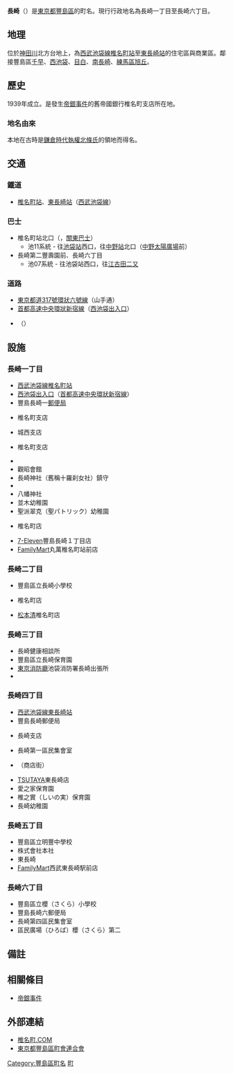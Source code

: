 {{Pathnav|日本|東京都|豐島區|'''長崎'''|frame=1|hide=y}}
{{Infobox Settlement
|official_name =  長崎
|image_skyline = Shiinamachi-station norath.jpg
|imagesize = 240px
|image_caption = [[椎名町站|椎名町駅]]
|image_flag = 
|image_seal = 
| image_map = 
| map_caption = 
|pushpin_map =
|subdivision_type = [[國家|國家]]
|subdivision_name = [[File:Flag_of_Japan.svg|border]] [[日本|日本]]
|subdivision_type1 = [[都道府縣|都道府縣]]
|subdivision_name1 = [[File:Flag_of_Tokyo_Prefecture.svg|border]] [[東京都|東京都]]
|subdivision_type2 = [[東京都區部|特別區]]
|subdivision_name2 = [[File:Flag_of_Toshima,_Tokyo.svg|border]] [[豐島區|豐島區]]
|subdivision_type3 = 
|subdivision_name3 = 
|established_title = 
|established_date =
|government_type = 
|leader_title = 
|leader_name = 
|area_magnitude = 
|area_total_sq_mi =
|area_total_km2 =
|area_land_sq_mi =
|area_land_km2 = 
|area_urban_sq_mi = 
|area_urban_km2 = 
|area_metro_km2 = 
|area_metro_sq_mi = 
|population_as_of= 2014年（平成26年）7月1日
|population_footnotes = <ref>[http://www.city.toshima.lg.jp/dbps_data/_material_/localhost/040kumin/010kuminkatsudosuishin/toukei/JINKOU/nenrei26-7-1.xls 住民基本台帳による年齢別人口（平成26年7月1日現在）] {{webarchive|url=https://web.archive.org/web/20141208160408/https://www.city.toshima.lg.jp/dbps_data/_material_/localhost/040kumin/010kuminkatsudosuishin/toukei/JINKOU/nenrei26-7-1.xls |date=2014-12-08 }}
</ref>
|population_total = 18141
|population_urban = 
|population_metro =
|population_density_sq_mi = 
|population_density_km2 =
| timezone = [[日本標準時間|JST]]
| utc_offset = +9
|timezone_DST =
|utc_offset_DST = 
|latd=|latm|lats=|latNS=
|longd=|longm=|longs=|longEW=
|elevation_footnotes=
|elevation_m = 
|elevation_ft = 
|postal_code_type = [[郵遞區號|郵遞區號]]
|postal_code = 171-0051　
|area_code = 03
|registration_plate = 練馬
|website = 
|footnotes =
}}
'''長崎'''（{{jpn|j=長崎|hg=ながさき|rm=Nagasaki|f=y}}）是[[東京都|東京都]][[豐島區|豐島區]]的町名。現行行政地名為長崎一丁目至長崎六丁目。

== 地理 ==
位於[[神田川_(東京都)|神田川]]北方台地上，為[[西武池袋線|西武池袋線]][[椎名町站|椎名町站]]至[[東長崎站|東長崎站]]的住宅區與商業區。鄰接豐島區[[千早_(豐島區)|千早]]、[[西池袋|西池袋]]、[[目白|目白]]、[[南長崎|南長崎]]、[[練馬區|練馬區]][[旭丘_(練馬區)|旭丘]]。

== 歷史 ==
1939年成立。是發生[[帝銀事件|帝銀事件]]的舊帝國銀行椎名町支店所在地。
=== 地名由來 ===
本地在古時是[[鎌倉時代|鎌倉時代]][[執權|執權]][[北條氏|北條氏]]的{{link-ja|御內人|御内人}}{{link-ja|長崎氏|長崎氏}}領地而得名。

== 交通 ==
=== 鐵道 ===
*[[椎名町站|椎名町站]]、[[東長崎站|東長崎站]]（[[西武池袋線|西武池袋線]]）

=== 巴士 ===
*椎名町站北口（{{link-ja|國際興業巴士|国際興業バス}}，[[關東巴士|關東巴士]]）
**池11系統 - 往[[池袋站|池袋站]]西口，往[[中野站_(東京都)|中野站]]北口（[[中野太陽廣場|中野太陽廣場]]前）
*長崎第二豐壽園前、長崎六丁目
**池07系統 - 往池袋站西口，往[[江古田站|江古田二又]]

=== 道路 ===
*[[東京都道317號環狀六號線|東京都道317號環狀六號線]]（山手通）
*[[首都高速中央環狀線|首都高速中央環狀新宿線]]（[[西池袋出入口|西池袋出入口]]）
*{{link-ja|東京都道439號椎名町上石神井線|東京都道439号椎名町上石神井線}}（{{link-ja|千川通|千川通り}}）

== 設施 ==
=== 長崎一丁目 ===
*[[西武池袋線|西武池袋線]][[椎名町站|椎名町站]]
*[[西池袋出入口|西池袋出入口]]（[[首都高速中央環狀線|首都高速中央環狀新宿線]]）
*豐島長崎一[[郵便局|郵便局]]
*{{link-ja|八千代銀行|八千代銀行}}椎名町支店
*{{link-ja|興產信用金庫|興産信用金庫}}城西支店
*{{link-ja|巢鴨信用金庫|巣鴨信用金庫}}椎名町支店
*{{link-ja|教育藝術社|教育芸術社}}
*觀昭會館
*長崎神社（舊稱十羅刹女社）鎮守
*{{link-ja|金剛院 (豐島區)|金剛院 (豊島区)|金剛院}}
*八幡神社
*並木幼稚園
*聖派翠克（聖パトリック）幼稚園
*{{link-ja|REINS INTERNATIONAL|レインズインターナショナル|牛角}}椎名町店
*[[7-Eleven|7-Eleven]]豐島長崎１丁目店
*[[FamilyMart|FamilyMart]]丸萬椎名町站前店

=== 長崎二丁目 ===
*豐島區立長崎小學校
*{{link-ja|SUMMIT (連鎖店)|サミット (チェーンストア)|SUMMIT STORE}}椎名町店
*[[松本清|松本清]]椎名町店

=== 長崎三丁目 ===
*長崎健康相談所
*豐島區立長崎保育園
*[[東京消防廳|東京消防廳]]池袋消防署長崎出張所
*{{link-ja|一音會|一音会}}

=== 長崎四丁目 ===
*[[西武池袋線|西武池袋線]][[東長崎站|東長崎站]]
*豐島長崎郵便局
*{{link-ja|城北信用金庫|城北信用金庫}}長崎支店
*長崎第一區民集會室
*{{link-ja|長崎十字會|長崎十字会}}（商店街）
*[[Culture_Convenience_Club|TSUTAYA]]東長崎店
*愛之家保育園
*椎之實（しいの実）保育園
*長崎幼稚園

=== 長崎五丁目 ===
*豐島區立明豐中學校
*株式會社{{link-ja|CAR MATE|カーメイト}}本社
*東長崎{{link-ja|東急Store|東急ストア}}
*[[FamilyMart|FamilyMart]]西武東長崎駅前店

=== 長崎六丁目 ===
*豐島區立櫻（さくら）小學校
*豐島長崎六郵便局
*長崎第四區民集會室
*區民廣場（ひろば）櫻（さくら）第二

== 備註 ==
{{reflist}}

== 相關條目 ==
*[[帝銀事件|帝銀事件]]

== 外部連結 ==
*[http://shiinamachi.com/index.html 椎名町.COM] {{Wayback|url=http://shiinamachi.com/index.html |date=20160304104347 }}
*[https://web.archive.org/web/20150107224437/http://toshimaku-choren.jp/index.html 東京都豐島區町會連合會]

{{豐島區的町名}}
{{DEFAULTSORT:Nagasaki}}
[[Category:豐島區町名|Category:豐島區町名]]
[[Category:以人名命名的日本行政區|町]]